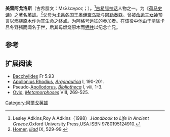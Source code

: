 {{noteTA
|1=zh-cn:麦莱亚戈; zh-tw:梅列阿格;
|2=zh:美雷阿戈洛斯; zh-tw:梅列阿格;
}}
{{Infobox deity|type=Greek
| image = Giulio Romano - Meleager et Atalanta.jpg
| caption =麦莱亚戈的艺术形象
| name = 麦莱亚戈
| father = [[俄纽斯|俄纽斯]]
| mother = [[阿尔泰亚|阿尔泰亚]]
}}
'''美雷阿戈洛斯'''（古希腊文：Μελέαγρος；{{lang-en|Meleager}}）。<ref>Lesley Adkins,Roy A.Adkins（1998）.''Handbook to Life in Ancient Greece''.Oxford University Press,USA.ISBN 9780195124910.</ref>[[古希腊神话|古希腊神话]]人物之一。为《[[荷马史诗|荷马史诗]]》之著名[[英雄|英雄]]。<ref>[[Homer|Homer]], ''[[Iliad|Iliad]]'' IX, 529-99.</ref>父母为[[卡吕冬|卡吕冬]]国王[[奥伊奈乌斯|奥伊奈乌斯]]与[[阿勒泰亞|阿勒泰亞]]。曾被[[命运三女神|命运三女神]]预言以燃烧原木作为其生命之终点。为阿格号远征的参加者。在该役中他由于清除卡吕冬野猪而闻名于世，后其母燃烧原木而[[牺牲|牺牲]]以纪念亡兄。

== 参考 ==
{{reflist}}

== 扩展阅读 ==
* [[Bacchylides|Bacchylides]] Fr 5.93  
* [[Apollonius_Rhodius|Apollonius Rhodius]], ''[[Argonautica|Argonautica]]'' I, 190-201.
* Pseudo-[[Apollodorus_of_Athens|Apollodorus]], ''[[Bibliotheca_(Pseudo-Apollodorus)|Bibliotheca]]'' I, viii, 1-3.
* [[Ovid|Ovid]], ''[[Metamorphoses_(poem)|Metamorphoses]]'' VIII, 269-525.

{{古希腊}}
{{Authority control}}

[[Category:阿爾戈英雄|Category:阿爾戈英雄]]